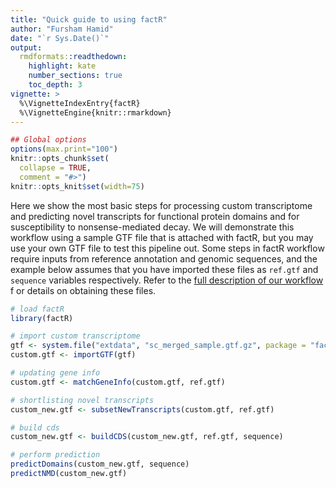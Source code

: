 ```yaml
---  
title: "Quick guide to using factR"  
author: "Fursham Hamid"  
date: "`r Sys.Date()`"  
output:  
  rmdformats::readthedown:  
    highlight: kate  
    number_sections: true  
    toc_depth: 3  
vignette: >  
  %\VignetteIndexEntry{factR}  
  %\VignetteEngine{knitr::rmarkdown}  
---  
```

  
```r
## Global options  
options(max.print="100")  
knitr::opts_chunk$set(  
  collapse = TRUE,  
  comment = "#>")  
knitr::opts_knit$set(width=75)  
```  
  
  
Here we show the most basic steps for processing custom transcriptome and
predicting novel transcripts for functional protein domains and for susceptibility
to nonsense-mediated decay. We will demonstrate this workflow using a sample GTF 
file that is attached with factR, but you may use your own GTF file to test
this pipeline out. Some steps in factR workflow require inputs from reference 
annotation and genomic sequences, and the example below assumes that you have
imported these files as `ref.gtf` and `sequence` variables respectively. Refer
to the [full description of our workflow](https://fursham-h.github.io/factR/articles/factR.html#materials-needed) f
or details on obtaining these files.

```r
# load factR
library(factR)

# import custom transcriptome
gtf <- system.file("extdata", "sc_merged_sample.gtf.gz", package = "factR")
custom.gtf <- importGTF(gtf) 

# updating gene info
custom.gtf <- matchGeneInfo(custom.gtf, ref.gtf)

# shortlisting novel transcripts
custom_new.gtf <- subsetNewTranscripts(custom.gtf, ref.gtf) 

# build cds
custom_new.gtf <- buildCDS(custom_new.gtf, ref.gtf, sequence)

# perform prediction
predictDomains(custom_new.gtf, sequence)
predictNMD(custom_new.gtf)
```


 
 